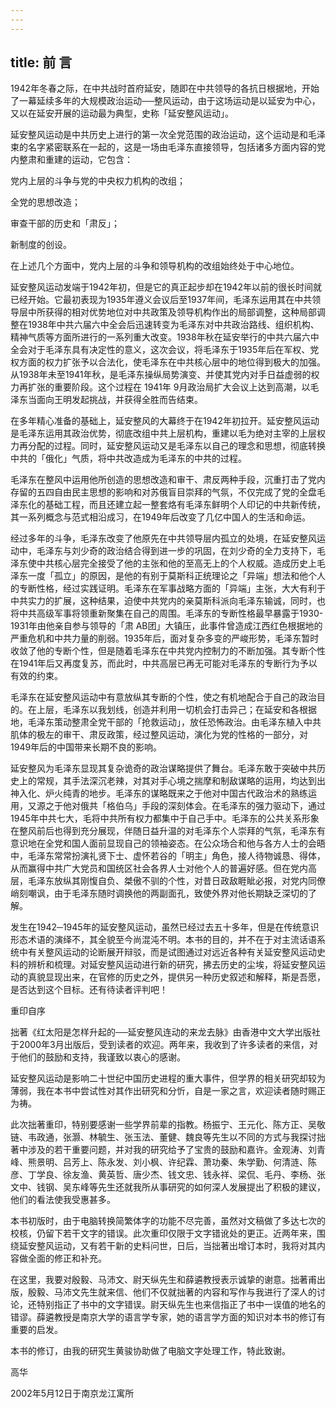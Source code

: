 ```yaml
---
---
---
```

title: 前 言
---

1942年冬春之际，在中共战时首府延安，随即在中共领导的各抗日根据地，开始了一幕延续多年的大规模政治运动──整风运动，由于这场运动是以延安为中心，又以在延安开展的运动最为典型，史称「延安整风运动」。

延安整风运动是中共历史上进行的第一次全党范围的政治运动，这个运动是和毛泽束的名字紧密联系在一起的，这是一场由毛泽东直接领导，包括诸多方面内容的党内整肃和重建的运动，它包含：

党内上层的斗争与党的中央权力机构的改组；

全党的思想改造；

审查干部的历史和「肃反」；

新制度的创设。

在上述几个方面中，党内上层的斗争和领导机构的改组始终处于中心地位。

延安整风运动发端于1942年初，但是它的真正起步却在1942年以前的很长时间就已经开始。它最初表现为1935年遵义会议后至1937年间，毛泽东运用其在中共领导层中所获得的相对优势地位对中共政策及领导机构作出的局部调整，这种局部调整在1938年中共六届六中全会后迅速转变为毛泽东对中共政治路线、组织机构、精神气质等方面所进行的一系列重大改变。1938年秋在延安举行的中共六届六中全会对于毛泽东具有决定性的意义，这次会议，将毛泽东于1935年后在军权、党权方面的权力扩张予以合法化，使毛泽东在中共核心层中的地位得到极大的加强。从1938年未至1941年秋，是毛泽东操纵局势演变、并使其党内对手日益虚弱的权力再扩张的重要阶段。这个过程在 1941年 9月政治局扩大会议上达到高潮，以毛泽东当面向王明发起挑战，并获得全胜而告结束。

在多年精心准备的基础上，延安整风的大幕终于在1942年初拉开。延安整风运动是毛泽东运用其政治优势，彻底改组中共上层机构，重建以毛为绝对主宰的上层权力再分配的过程。同时，延安整风运动又是毛泽东以自己的理念和思想，彻底转换中共的「俄化」气质，将中共改造成为毛泽东的中共的过程。

毛泽东在整风中运用他所创造的思想改造和审干、肃反两种手段，沉重打击了党内存留的五四自由民主思想的影响和对苏俄盲目崇拜的气氛，不仅完成了党的全盘毛泽东化的基础工程，而且还建立起一整套烙有毛泽东鲜明个人印记的中共新传统，其一系列概念与范式相沿成习，在1949年后改变了几亿中国人的生活和命运。

经过多年的斗争，毛泽东改变了他原先在中共领导层内孤立的处境，在延安整风运动中，毛泽东与刘少奇的政治结合得到进一步的巩固，在刘少奇的全力支持下，毛泽东使中共核心层完全接受了他的主张和他的至高无上的个人权威。造成历史上毛泽东一度「孤立」的原因，是他的有别于莫斯科正统理论之「异端」想法和他个人的专断性格，经过实践证明。毛泽东在军事战略方面的「异端」主张，大大有利于中共实力的扩展，这种结果，迫使中共党内的亲莫斯科派向毛泽东输诚，同时，也将中共高级军事将领重新聚集在自己的周围。毛泽东的专断性格最早暴露于1930-1931年由他亲自参与领导的「肃 AB团」大镇压，此事件曾造成江西红色根据地的严重危机和中共力量的削弱。1935年后，面对复杂多变的严峻形势，毛泽东暂时收敛了他的专断个性，但是随着毛泽东在中共党内控制力的不断加强。其专断个性在1941年后又再度复苏，而此时，中共高层已再无可能对毛泽东的专断行为予以有效的约束。

毛泽东在延安整风运动中有意放纵其专断的个性，使之有机地配合于自己的政治目的。在上层，毛泽东以我划线，创造并利用一切机会打击异己；在延安和各根据地，毛泽东策动整肃全党干部的「抢救运动」，放任恐怖政治。由毛泽东植入中共肌体的极左的审干、肃反政策，经过整风运动，演化为党的性格的一部分，对1949年后的中国带来长期不良的影响。

延安整风为毛泽东显现其复杂诡奇的政治谋略提供了舞台。毛泽东敢于突破中共历史上的常规，其手法深沉老辣，对其对手心境之揣摩和制敌谋略的运用，均达到出神入化、炉火纯青的地步。毛泽东的谋略既来之于他对中国古代政治术的熟练运用，又源之于他对俄共「格伯乌」手段的深刻体会。在毛泽东的强力驱动下，通过1945年中共七大，毛将中共所有权力都集中于自己手中。毛泽东的公共关系形象在整风前后也得到充分展现，伴随日益升温的对毛泽东个人崇拜的气氛，毛泽东有意识地在全党和国人面前显现自己的领袖姿态。在公众场合和他与各方人士的会晤中，毛泽东常常扮演礼贤下士、虚怀若谷的「明主」角色，接人待物诚恳、得体，从而赢得中共广大党员和国统区社会各界人士对他个人的普遍好感。但在党内高层，毛泽东放纵其刚愎自负、桀傲不驯的个性，对昔日政敌睚眦必报，对党内同僚峭刻嘲讽，由于毛泽东随时调换他的两副面孔，致使外界对他长期缺乏深切的了解。

发生在1942─1945年的延安整风运动，虽然已经过去五十多年，但是在传统意识形态术语的演绎不，其全貌至今尚混沌不明。本书的目的，并不在于对主流话语系统中有关整风运动的论断展开辩驳，而是试图通过对远近各种有关延安整风运动史料的辨析和梳理。对延安整风运动进行新的研究，拂去历史的尘埃，将延安整风运动的真貌显现出来，在官修的历史之外，提供另一种历史叙述和解释，斯是吾愿，是否达到这个目标。还有待读者评判吧！

 

重印自序

拙著《红太阳是怎样升起的──延安整风连动的来龙去脉》由香港中文大学出版社于2000年3月出版后，受到读者的欢迎。两年来，我收到了许多读者的来信，对于他们的鼓励和支持，我谨致以衷心的感谢。

延安整风运动是影响二十世纪中国历史进程的重大事件，但学界的相关研究却较为薄弱，我在本书中尝试性对其作出研究和分忻，自是一家之言，欢迎读者随时赐正为祷。

此次拙著重印，特别要感谢一些学界前辈的指教。杨振宁、王元化、陈方正、吴敬链、韦政通，张灏、林毓生、张玉法、董健、魏良等先生以不同的方式与我探讨拙著中涉及的若干重要问题，并对我的研究给予了宝贵的鼓励和嘉许。金观涛、刘青峰、熊景明、吕芳上、陈永发、刘小枫、许纪霖、萧功秦、朱学勤、何清涟、陈彦、丁学良、徐友渔、黄英哲、唐少杰、钱文忠、钱永祥、梁侃、毛丹、李杨、张文中、钱钢、吴东峰等先生还就我所从事研究的如何深人发展提出了积极的建议，他们的看法使我受惠甚多。

本书初版时，由于电脑转换简繁体字的功能不尽完善，虽然对文稿做了多达七次的校核，仍留下若干文字的错误。此次重印仅限于文字错讹处的更正。近两年来，围绕延安整风运动，又有若干新的史料问世，日后，当拙著出增订本时，我将对其内容做全面的修正和补充。

在这里，我要对殷毅、马沛文、尉天纵先生和薛遴教授表示诚挚的谢意。拙著甫出版，殷毅、马沛文先生就来信、他们不仅就拙著的内容和写作与我进行了深人的讨论，还特别指正了书中的文字错误。尉天纵先生也来信指正了书中一误值的地名的错谬。薛遴教授是南京大学的语言学专家，她的语言学方面的知识对本书的修订有重要的启发。

本书的修订，由我的研究生黄骏协助做了电脑文字处理工作，特此致谢。

高华

2002年5月12日于南京龙江寓所
